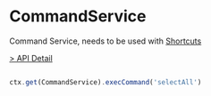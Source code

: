 # CommandService

Command Service, needs to be used with [Shortcuts](/guide/advanced/shortcuts.html)

[> API Detail](https://flowgram.ai/auto-docs/command/interfaces/CommandService.html)


```typescript pure

ctx.get(CommandService).execCommand('selectAll')
```
